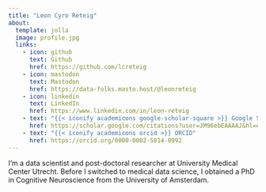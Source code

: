```yaml
---
title: "Leon Cyro Reteig"
about:
  template: jolla
  image: profile.jpg
  links:
    - icon: github
      text: Github
      href: https://github.com/lcreteig
    - icon: mastodon
      text: Mastodon
      href: https://data-folks.masto.host/@leonreteig
    - icon: linkedin
      text: LinkedIn
      href: https://www.linkedin.com/in/leon-reteig
    - text: "{{< iconify academicons google-scholar-square >}} Google Scholar"
      href: https://scholar.google.com/citations?user=JM96ebEAAAAJ&hl=en
    - text: "{{< iconify academicons orcid >}} ORCID"
      href: https://orcid.org/0000-0002-5814-0992
---
```


I'm a data scientist and post-doctoral researcher at University Medical Center Utrecht. Before I switched to medical data science, I obtained a PhD in Cognitive Neuroscience from the University of Amsterdam.
